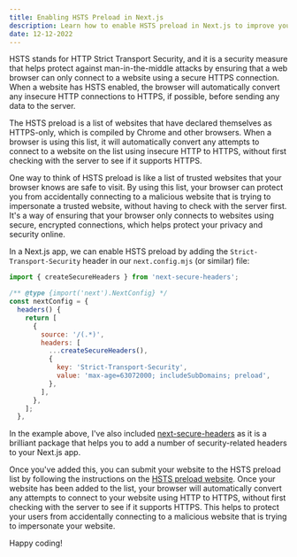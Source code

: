 ```yaml
---
title: Enabling HSTS Preload in Next.js
description: Learn how to enable HSTS preload in Next.js to improve your website's security.
date: 12-12-2022
---
```


HSTS stands for HTTP Strict Transport Security, and it is a security measure that helps protect against man-in-the-middle attacks by ensuring that a web browser can only connect to a website using a secure HTTPS connection. When a website has HSTS enabled, the browser will automatically convert any insecure HTTP connections to HTTPS, if possible, before sending any data to the server.

The HSTS preload is a list of websites that have declared themselves as HTTPS-only, which is compiled by Chrome and other browsers. When a browser is using this list, it will automatically convert any attempts to connect to a website on the list using insecure HTTP to HTTPS, without first checking with the server to see if it supports HTTPS.

One way to think of HSTS preload is like a list of trusted websites that your browser knows are safe to visit. By using this list, your browser can protect you from accidentally connecting to a malicious website that is trying to impersonate a trusted website, without having to check with the server first. It's a way of ensuring that your browser only connects to websites using secure, encrypted connections, which helps protect your privacy and security online.

In a Next.js app, we can enable HSTS preload by adding the `Strict-Transport-Security` header in our `next.config.mjs` (or similar) file:

```js title="next.config.mjs" {11-14}
import { createSecureHeaders } from 'next-secure-headers';

/** @type {import('next').NextConfig} */
const nextConfig = {
  headers() {
    return [
      {
        source: '/(.*)',
        headers: [
          ...createSecureHeaders(),
          {
            key: 'Strict-Transport-Security',
            value: 'max-age=63072000; includeSubDomains; preload',
          },
        ],
      },
    ];
  },
```

In the example above, I've also included [next-secure-headers](https://www.npmjs.com/package/next-secure-headers) as it is a brilliant package that helps you to add a number of security-related headers to your Next.js app.

Once you've added this, you can submit your website to the HSTS preload list by following the instructions on the [HSTS preload website](https://hstspreload.org/). Once your website has been added to the list, your browser will automatically convert any attempts to connect to your website using HTTP to HTTPS, without first checking with the server to see if it supports HTTPS. This helps to protect your users from accidentally connecting to a malicious website that is trying to impersonate your website.

Happy coding!
